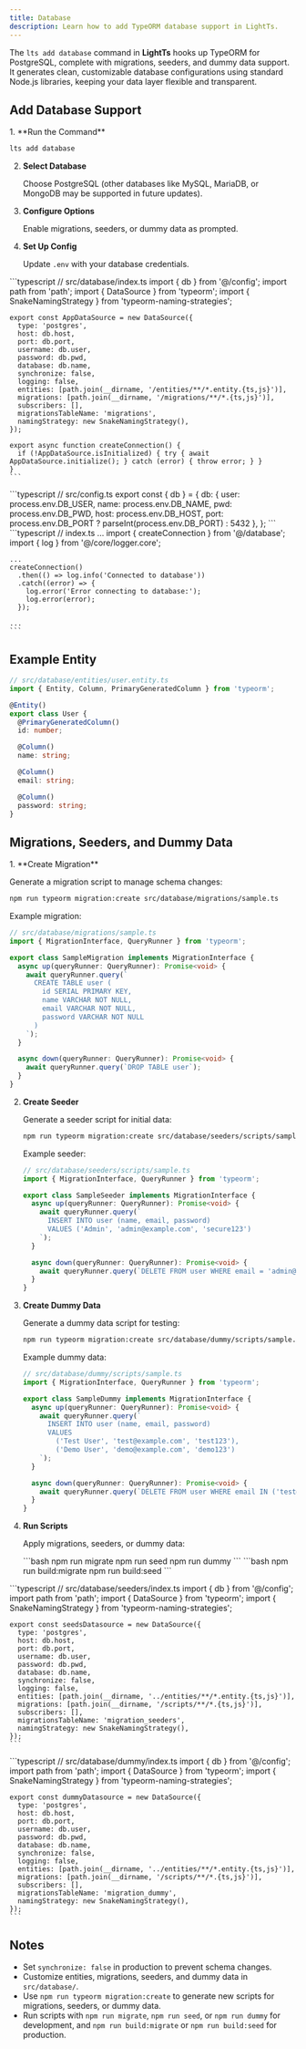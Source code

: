 ```yaml
---
title: Database
description: Learn how to add TypeORM database support in LightTs.
---
```



The `lts add database` command in **LightTs** hooks up TypeORM for PostgreSQL, complete with migrations, seeders, and dummy data support. It generates clean, customizable database configurations using standard Node.js libraries, keeping your data layer flexible and transparent.

## Add Database Support

<Steps>
1. **Run the Command**

   ```bash
   lts add database
   ```

2. **Select Database**

   Choose PostgreSQL (other databases like MySQL, MariaDB, or MongoDB may be supported in future updates).

3. **Configure Options**

   Enable migrations, seeders, or dummy data as prompted.

4. **Set Up Config**

   Update `.env` with your database credentials.
</Steps>

<Tabs>
  <TabItem label="Data Source">
    ```typescript
    // src/database/index.ts
    import { db } from '@/config';
    import path from 'path';
    import { DataSource } from 'typeorm';
    import { SnakeNamingStrategy } from 'typeorm-naming-strategies';

    export const AppDataSource = new DataSource({
      type: 'postgres',
      host: db.host,
      port: db.port,
      username: db.user,
      password: db.pwd,
      database: db.name,
      synchronize: false,
      logging: false,
      entities: [path.join(__dirname, '/entities/**/*.entity.{ts,js}')],
      migrations: [path.join(__dirname, '/migrations/**/*.{ts,js}')],
      subscribers: [],
      migrationsTableName: 'migrations',
      namingStrategy: new SnakeNamingStrategy(),
    });

    export async function createConnection() {
      if (!AppDataSource.isInitialized) { try { await AppDataSource.initialize(); } catch (error) { throw error; } }
    }
    ```
  </TabItem>
  <TabItem label="Config">
    ```typescript
    // src/config.ts
    export const { db } = {
        db: {
            user: process.env.DB_USER,
            name: process.env.DB_NAME,
            pwd: process.env.DB_PWD,
            host: process.env.DB_HOST,
            port: process.env.DB_PORT ? parseInt(process.env.DB_PORT) : 5432
        },
    };
    ```
  </TabItem>
  <TabItem label="Connection">
    ```typescript
    // index.ts
    ...
    import { createConnection } from '@/database';
    import { log } from '@/core/logger.core';

    ...
    createConnection()
      .then(() => log.info('Connected to database'))
      .catch((error) => {
        log.error('Error connecting to database:');
        log.error(error);
      });

    ...
    ```
  </TabItem>
</Tabs>

## Example Entity

```typescript
// src/database/entities/user.entity.ts
import { Entity, Column, PrimaryGeneratedColumn } from 'typeorm';

@Entity()
export class User {
  @PrimaryGeneratedColumn()
  id: number;

  @Column()
  name: string;

  @Column()
  email: string;

  @Column()
  password: string;
}
```

## Migrations, Seeders, and Dummy Data

<Steps>
1. **Create Migration**

   Generate a migration script to manage schema changes:

   ```bash
   npm run typeorm migration:create src/database/migrations/sample.ts
   ```

   Example migration:

   ```typescript
   // src/database/migrations/sample.ts
   import { MigrationInterface, QueryRunner } from 'typeorm';

   export class SampleMigration implements MigrationInterface {
     async up(queryRunner: QueryRunner): Promise<void> {
       await queryRunner.query(`
         CREATE TABLE user (
           id SERIAL PRIMARY KEY,
           name VARCHAR NOT NULL,
           email VARCHAR NOT NULL,
           password VARCHAR NOT NULL
         )
       `);
     }

     async down(queryRunner: QueryRunner): Promise<void> {
       await queryRunner.query(`DROP TABLE user`);
     }
   }
   ```

2. **Create Seeder**

   Generate a seeder script for initial data:

   ```bash
   npm run typeorm migration:create src/database/seeders/scripts/sample.ts
   ```

   Example seeder:

   ```typescript
   // src/database/seeders/scripts/sample.ts
   import { MigrationInterface, QueryRunner } from 'typeorm';

   export class SampleSeeder implements MigrationInterface {
     async up(queryRunner: QueryRunner): Promise<void> {
       await queryRunner.query(`
         INSERT INTO user (name, email, password)
         VALUES ('Admin', 'admin@example.com', 'secure123')
       `);
     }

     async down(queryRunner: QueryRunner): Promise<void> {
       await queryRunner.query(`DELETE FROM user WHERE email = 'admin@example.com'`);
     }
   }
   ```

3. **Create Dummy Data**

   Generate a dummy data script for testing:

   ```bash
   npm run typeorm migration:create src/database/dummy/scripts/sample.ts
   ```

   Example dummy data:

   ```typescript
   // src/database/dummy/scripts/sample.ts
   import { MigrationInterface, QueryRunner } from 'typeorm';

   export class SampleDummy implements MigrationInterface {
     async up(queryRunner: QueryRunner): Promise<void> {
       await queryRunner.query(`
         INSERT INTO user (name, email, password)
         VALUES
           ('Test User', 'test@example.com', 'test123'),
           ('Demo User', 'demo@example.com', 'demo123')
       `);
     }

     async down(queryRunner: QueryRunner): Promise<void> {
       await queryRunner.query(`DELETE FROM user WHERE email IN ('test@example.com', 'demo@example.com')`);
     }
   }
   ```

4. **Run Scripts**

   Apply migrations, seeders, or dummy data:

   <Tabs>
     <TabItem label="Development">
       ```bash
       npm run migrate
       npm run seed
       npm run dummy
       ```
     </TabItem>
     <TabItem label="Production">
       ```bash
       npm run build:migrate
       npm run build:seed
       ```
     </TabItem>
   </Tabs>
</Steps>

<Tabs>
  <TabItem label="Seeders Data Source">
    ```typescript
    // src/database/seeders/index.ts
    import { db } from '@/config';
    import path from 'path';
    import { DataSource } from 'typeorm';
    import { SnakeNamingStrategy } from 'typeorm-naming-strategies';

    export const seedsDatasource = new DataSource({
      type: 'postgres',
      host: db.host,
      port: db.port,
      username: db.user,
      password: db.pwd,
      database: db.name,
      synchronize: false,
      logging: false,
      entities: [path.join(__dirname, '../entities/**/*.entity.{ts,js}')],
      migrations: [path.join(__dirname, '/scripts/**/*.{ts,js}')],
      subscribers: [],
      migrationsTableName: 'migration_seeders',
      namingStrategy: new SnakeNamingStrategy(),
    });
    ```
  </TabItem>
  <TabItem label="Dummy Data Source">
    ```typescript
    // src/database/dummy/index.ts
    import { db } from '@/config';
    import path from 'path';
    import { DataSource } from 'typeorm';
    import { SnakeNamingStrategy } from 'typeorm-naming-strategies';

    export const dummyDatasource = new DataSource({
      type: 'postgres',
      host: db.host,
      port: db.port,
      username: db.user,
      password: db.pwd,
      database: db.name,
      synchronize: false,
      logging: false,
      entities: [path.join(__dirname, '../entities/**/*.entity.{ts,js}')],
      migrations: [path.join(__dirname, '/scripts/**/*.{ts,js}')],
      subscribers: [],
      migrationsTableName: 'migration_dummy',
      namingStrategy: new SnakeNamingStrategy(),
    });
    ```
  </TabItem>
</Tabs>

## Notes

- Set `synchronize: false` in production to prevent schema changes.
- Customize entities, migrations, seeders, and dummy data in `src/database/`.
- Use `npm run typeorm migration:create` to generate new scripts for migrations, seeders, or dummy data.
- Run scripts with `npm run migrate`, `npm run seed`, or `npm run dummy` for development, and `npm run build:migrate` or `npm run build:seed` for production.

<LinkCard title="See Database in Action" href="../../examples" description="Try a database-backed user management API." />